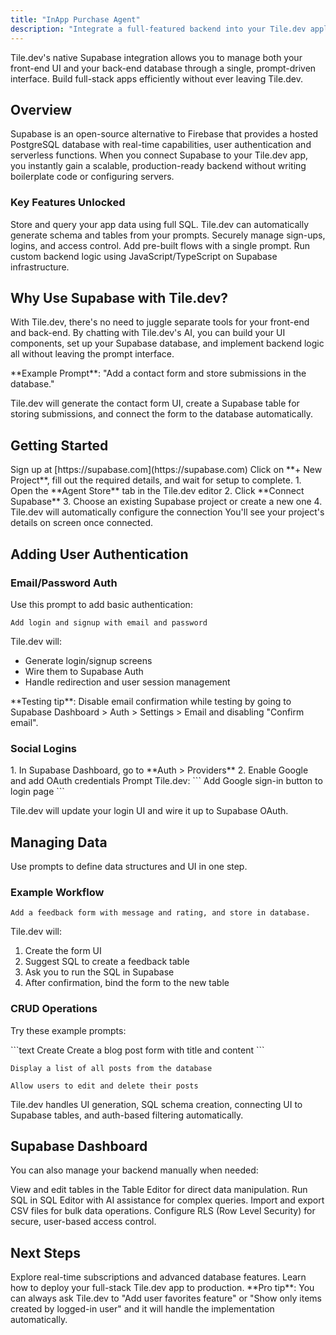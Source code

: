 ```yaml
---
title: "InApp Purchase Agent"
description: "Integrate a full-featured backend into your Tile.dev application with Supabase"
---
```


Tile.dev's native Supabase integration allows you to manage both your front-end UI and your back-end database through a single, prompt-driven interface. Build full-stack apps efficiently without ever leaving Tile.dev.

## Overview

Supabase is an open-source alternative to Firebase that provides a hosted PostgreSQL database with real-time capabilities, user authentication and serverless functions. When you connect Supabase to your Tile.dev app, you instantly gain a scalable, production-ready backend without writing boilerplate code or configuring servers.

### Key Features Unlocked

<CardGroup cols={3}>
<Card title="Database" icon="database">
  Store and query your app data using full SQL. Tile.dev can automatically generate schema and tables from your prompts.
</Card>

<Card title="User Authentication" icon="key">
  Securely manage sign-ups, logins, and access control. Add pre-built flows with a single prompt.
</Card>

<Card title="Edge Functions" icon="code">
  Run custom backend logic using JavaScript/TypeScript on Supabase infrastructure.
</Card>
</CardGroup>

## Why Use Supabase with Tile.dev?

With Tile.dev, there's no need to juggle separate tools for your front-end and back-end. By chatting with Tile.dev's AI, you can build your UI components, set up your Supabase database, and implement backend logic all without leaving the prompt interface.

<Note>
**Example Prompt**: "Add a contact form and store submissions in the database."

Tile.dev will generate the contact form UI, create a Supabase table for storing submissions, and connect the form to the database automatically.
</Note>

## Getting Started

<Steps>
<Step title="Create a Supabase Account">
  Sign up at [https://supabase.com](https://supabase.com)
</Step>

<Step title="Create a Supabase Project">
  Click on **+ New Project**, fill out the required details, and wait for setup to complete.
</Step>

<Step title="Connect Supabase in Tile.dev">
  1. Open the **Agent Store** tab in the Tile.dev editor
  2. Click **Connect Supabase**
  3. Choose an existing Supabase project or create a new one
  4. Tile.dev will automatically configure the connection
  
  <Check>
  You'll see your project's details on screen once connected.
  </Check>
</Step>
</Steps>

## Adding User Authentication

### Email/Password Auth

Use this prompt to add basic authentication:

```
Add login and signup with email and password
```

Tile.dev will:
- Generate login/signup screens
- Wire them to Supabase Auth
- Handle redirection and user session management

<Tip>
**Testing tip**: Disable email confirmation while testing by going to Supabase Dashboard > Auth > Settings > Email and disabling "Confirm email".
</Tip>

### Social Logins

<Steps>
<Step title="Configure OAuth in Supabase">
  1. In Supabase Dashboard, go to **Auth > Providers**
  2. Enable Google and add OAuth credentials
</Step>

<Step title="Add to your app">
  Prompt Tile.dev:
  ```
  Add Google sign-in button to login page
  ```
  
  Tile.dev will update your login UI and wire it up to Supabase OAuth.
</Step>
</Steps>

## Managing Data

Use prompts to define data structures and UI in one step.

### Example Workflow

```
Add a feedback form with message and rating, and store in database.
```

Tile.dev will:
1. Create the form UI
2. Suggest SQL to create a feedback table
3. Ask you to run the SQL in Supabase
4. After confirmation, bind the form to the new table

### CRUD Operations

Try these example prompts:

<CodeGroup>
```text Create
Create a blog post form with title and content
```

```text Read
Display a list of all posts from the database
```

```text Update & Delete
Allow users to edit and delete their posts
```
</CodeGroup>

Tile.dev handles UI generation, SQL schema creation, connecting UI to Supabase tables, and auth-based filtering automatically.

## Supabase Dashboard

You can also manage your backend manually when needed:

<AccordionGroup>
<Accordion title="Table Management">
  View and edit tables in the Table Editor for direct data manipulation.
</Accordion>

<Accordion title="SQL Operations">
  Run SQL in SQL Editor with AI assistance for complex queries.
</Accordion>

<Accordion title="Data Import/Export">
  Import and export CSV files for bulk data operations.
</Accordion>

<Accordion title="Security">
  Configure RLS (Row Level Security) for secure, user-based access control.
</Accordion>
</AccordionGroup>

## Next Steps

<CardGroup cols={2}>
<Card title="Advanced Features" icon="rocket">
  Explore real-time subscriptions and advanced database features.
</Card>

<Card title="Deployment" icon="cloud">
  Learn how to deploy your full-stack Tile.dev app to production.
</Card>
</CardGroup>

<Note>
**Pro tip**: You can always ask Tile.dev to "Add user favorites feature" or "Show only items created by logged-in user" and it will handle the implementation automatically.
</Note>